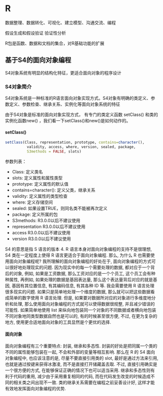 # R

数据整理、数据转化、可视化、建立模型、沟通交流、编程



假设生成和假设验证  验证性分析

R包是函数、数据和文档的集合，对R基础功能的扩展





## 基于S4的面向对象编程

S4对象系统有明显的结构化特征，更适合面向对象的程序设计

### S4对象简介

S4对象系统是一种标准的R语言面向对象实现方式。S4对象有明确的类定义、参数定义、参数检查、继承关系、实例化等面向对象系统的特征

由于S4对象是标准的面向对象实现方式， 有专门的类定义函数 setClass() 和类的实例化函数new() ，我们看一下setClass()和new()是如何动作的。

#### setClass()

```R
setClass(Class, representation, prototype, contains=character(),
          validity, access, where, version, sealed, package,
          S3methods = FALSE, slots)
```

参数列表：

- Class: 定义类名
- slots: 定义属性和属性类型
- prototype: 定义属性的默认值
- contains=character(): 定义父类，继承关系
- validity: 定义属性的类型检查
- where: 定义存储空间
- sealed: 如果设置TRUE，则同名类不能被再次定义
- package: 定义所属的包
- S3methods: R3.0.0以后不建议使用
- representation R3.0.0以后不建议使用
- access R3.0.0以后不建议使用
- version R3.0.0以后不建议使用



S4 的意思是指 S 语言的版本 4. R 语言本身对面向对象编程的支持不是很理想, S4 类在一定程度上使得 R 语言更适合于面向对象编程. 那么, 为什么 R 也需要使用面向对象编程呢? 我所理解的面向对象编程的好处在于, 面向对象编程的方式可以很好地处理现实的问题. 因为现实中的每一个需要处理的数据, 都对应于一个背后的对象, 例如, 如果是工资数据, 那么工资对应的是一个个员工, 这个员工会有种种属性, 再例如, 如果处理的数据是基因表达量, 那么这个表达量背后对应的就是基因, 基因有其位置信息, 有其编码信息, 有其各种 ID 等. 我会需要使用 R 语言处理很多现实的问题. 如果只是简单地处理一个维度的数据, 那么就可以把这些数据看成简单的数字使用 R 语言处理. 但是, 如果要对数据所对应的对象进行多维度地分析和处理, 那么使用面向对象编程的方式就可以使得数据很规整, 并且减少错误的可能性. 如果简单地使用 list 来纵向地包装同一个对象的不同数据或者横向地包装不同对象地同类型数据自然也是可以的, 有的时候甚至很方便, 不过, 在更为复杂的地方, 使用更合适地面向对象的工具显然是个更优的选择.





####  面向对象

面向对象编程有三个重要特点: 封装, 继承和多态性. 封装的好处是把同属一个类的不同的属性能够包装在一起, 不会和外部的变量等相互影响. 那么在 R 的 S4 面向对象编程中, 也应该注意的是, 尽量不要直接引用类的 slot, 最好是通过方法来引用, 也就是通过按键来获得冰激凌, 而不是直接打开储藏盖去取. 不过, 直接引用确实是一个很方便的方式, 在能够保证正确的情况下也可以适当采用. 继承和多态性则有利于代码的重用, 减少由于采用重复相同的代码, 而在代码发生改变的时候造成不同的相关类之间出现不一致. 类的继承关系需要在编程之前妥善设计好, 这样才能有效地发挥面向对象编程的优势.



